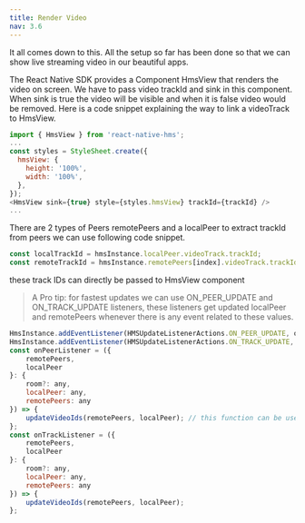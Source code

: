 ```yaml
---
title: Render Video
nav: 3.6
---
```


It all comes down to this. All the setup so far has been done so that we can show live streaming video in our beautiful apps.

The React Native SDK provides a Component HmsView that renders the video on screen. We have to pass video trackId and sink in this component. When sink is true the video will be visible and when it is false video would be removed. Here is a code snippet explaining the way to link a videoTrack to HmsView.

```js
import { HmsView } from 'react-native-hms';
...
const styles = StyleSheet.create({
  hmsView: {
    height: '100%',
    width: '100%',
  },
});
<HmsView sink={true} style={styles.hmsView} trackId={trackId} />
...
```

There are 2 types of Peers remotePeers and a localPeer to extract trackId from peers we can use following code snippet.

```js
const localTrackId = hmsInstance.localPeer.videoTrack.trackId;
const remoteTrackId = hmsInstance.remotePeers[index].videoTrack.trackId;
```

these track IDs can directly be passed to HmsView component

> A Pro tip: for fastest updates we can use ON_PEER_UPDATE and ON_TRACK_UPDATE listeners, these listeners get updated localPeer and remotePeers whenever there is any event related to these values.

```js
HmsInstance.addEventListener(HMSUpdateListenerActions.ON_PEER_UPDATE, onPeerListener);
HmsInstance.addEventListener(HMSUpdateListenerActions.ON_TRACK_UPDATE, onTrackListener);
const onPeerListener = ({
    remotePeers,
    localPeer
}: {
    room?: any,
    localPeer: any,
    remotePeers: any
}) => {
    updateVideoIds(remotePeers, localPeer); // this function can be used to update local and remotePeers on React-Native side
};
const onTrackListener = ({
    remotePeers,
    localPeer
}: {
    room?: any,
    localPeer: any,
    remotePeers: any
}) => {
    updateVideoIds(remotePeers, localPeer);
};
```
